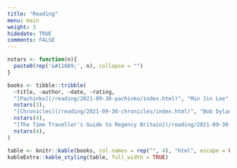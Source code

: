 ```yaml
---
title: "Reading"
menu: main
weight: 3
hidedate: TRUE
comments: FALSE
---
```


```r
nstars <- function(n){
  paste0(rep('&#11089;', n), collapse = "")
}

books <- tibble::tribble(
  ~title, ~author, ~date, ~rating,
  "[Pachinko](/reading/2021-09-30-pachinko/index.html)", "Min Jin Lee", "2021-11-01", 
  nstars(3),
  "[Chronicles](/reading/2021-09-30-chronicles/index.html)", "Bob Dylan", "2021-11-01", 
  nstars(4),
  "[The Time Traveller's Guide to Regency Britain](/reading/2021-09-30-chronicles/index.html)", "Ian Mortimer", "2021-11-01", 
  nstars(4),
)
```


```r
table <- knitr::kable(books, col.names = rep("", 4), "html", escape = FALSE)
kableExtra::kable_styling(table, full_width = TRUE)
```
